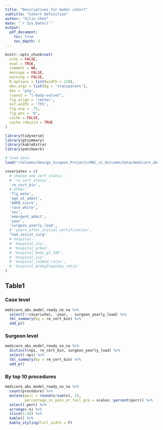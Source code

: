 ```yaml
---
title: "Descriptives for model cohort"
subtitle: "Cohort Definition"
author: "Xilin Chen"
date: "`r Sys.Date()`"
output:
  pdf_document:
    toc: true
    toc_depth: 3
---
```


```r
knitr::opts_chunk$set(
  echo = FALSE,
  eval = TRUE,
  comment = NA,
  message = FALSE,
  warning = FALSE,
  R.options = list(width = 220),
  dev.args = list(bg = 'transparent'),
  dev = 'png',
  layout = "l-body-outset",
  fig.align = 'center',
  out.width = '75%',
  fig.asp = .75,
  fig.pos = 'H',
  cache = FALSE, 
  cache.rebuild = TRUE
)

library(tidyverse)
library(gtsummary)
library(kableExtra)
library(patchwork)
```

```r
# load data
load("/Volumes/George_Surgeon_Projects/MOC_vs_Outcome/data/medicare_abs_model_ready_no_na.rdata")

covariates = c(
  # choose one cert status--
  # 're_cert_status',
  're_cert_bin',
  # other--
  'flg_male',
  'age_at_admit',
  'AHRQ_score',
  'race_white',
  'ses',
  'emergent_admit',
  'year',
  'surgeon_yearly_load',
  # 'years_after_initial_certification',
  "had_assist_surg"
  # hospital--
  # 'hospital_icu',
  # 'hospital_urban',
  # 'hospital_beds_gt_350',
  # 'hospital_icu',
  # 'hospital_rn2bed_ratio',
  # 'hospital_mcday2inptday_ratio'
)

```


## Table1

### Case level

```r
medicare_abs_model_ready_no_na %>% 
  select(!!covariates, -year, - surgeon_yearly_load) %>% 
  tbl_summary(by = re_cert_bin) %>% 
  add_p()
```

### Surgeon level

```r
medicare_abs_model_ready_no_na %>% 
  distinct(npi, re_cert_bin, surgeon_yearly_load) %>% 
  select(-npi) %>% 
  tbl_summary(by = re_cert_bin) %>% 
  add_p()
```

### By top 10 procedures

```r
medicare_abs_model_ready_no_na %>% 
  count(procedure) %>% 
  mutate(perc = round(n/sum(n), 2),
         percentage_in_pass_or_fail_grp = scales::percent(perc)) %>% 
  select(-perc) %>% 
  arrange(-n) %>% 
  slice(1:10) %>% 
  kable() %>% 
  kable_styling(full_width = F)
```

